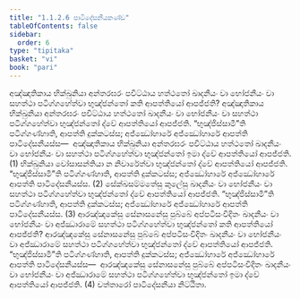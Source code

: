 ```yaml
---
title: "1.1.2.6 පාටිදේසනීයකණ්ඩ"
tableOfContents: false
sidebar:
  order: 6
type: "tipitaka"
basket: "vi"
book: "pari"
---
```



<DynamicBreadcrumb />

<Division number="174" book="pari">

<Paragraph number="486" book="pari">
අඤ්ඤාතිකාය භික්ඛුනියා අන්තරඝරං පවිට්ඨාය හත්ථතෝ ඛාදනීයං වා භෝජනීයං වා සහත්ථා පටිග්ගහේත්වා භුඤ්ජන්තෝ කති ආපත්තියෝ ආපජ්ජති? අඤ්ඤාතිකාය භික්ඛුනියා අන්තරඝරං පවිට්ඨාය හත්ථතෝ ඛාදනීයං වා භෝජනීයං වා සහත්ථා පටිග්ගහේත්වා භුඤ්ජන්තෝ ද්වේ ආපත්තියෝ ආපජ්ජති. “භුඤ්ජිස්සාමී”ති පටිග්ගණ්හාති, ආපත්ති දුක්කටස්ස; අජ්ඣෝහාරේ අජ්ඣෝහාරේ ආපත්ති පාටිදේසනීයස්ස—  අඤ්ඤාතිකාය භික්ඛුනියා අන්තරඝරං පවිට්ඨාය හත්ථතෝ ඛාදනීයං වා භෝජනීයං වා සහත්ථා පටිග්ගහේත්වා භුඤ්ජන්තෝ ඉමා ද්වේ ආපත්තියෝ ආපජ්ජති. (1)
</Paragraph>

<Paragraph number="487" book="pari">
භික්ඛුනියා වෝසාසන්තියා න නිවාරේත්වා භුඤ්ජන්තෝ ද්වේ ආපත්තියෝ ආපජ්ජති. “භුඤ්ජිස්සාමී”ති පටිග්ගණ්හාති, ආපත්ති දුක්කටස්ස; අජ්ඣෝහාරේ අජ්ඣෝහාරේ ආපත්ති පාටිදේසනීයස්ස. (2)
</Paragraph>

<Paragraph number="488" book="pari">
සේක්ඛසම්මතේසු කුලේසු ඛාදනීයං වා භෝජනීයං වා සහත්ථා පටිග්ගහේත්වා භුඤ්ජන්තෝ ද්වේ ආපත්තියෝ ආපජ්ජති. “භුඤ්ජිස්සාමී”ති පටිග්ගණ්හාති, ආපත්ති දුක්කටස්ස; අජ්ඣෝහාරේ අජ්ඣෝහාරේ ආපත්ති පාටිදේසනීයස්ස. (3)
</Paragraph>

<Paragraph number="489" book="pari">
ආරඤ්ඤකේසු සේනාසනේසු පුබ්බේ අප්පටිසංවිදිතං ඛාදනීයං වා භෝජනීයං වා අජ්ඣාරාමේ සහත්ථා පටිග්ගහේත්වා භුඤ්ජන්තෝ කති ආපත්තියෝ ආපජ්ජති? ආරඤ්ඤකේසු සේනාසනේසු පුබ්බේ අප්පටිසංවිදිතං ඛාදනීයං වා භෝජනීයං වා අජ්ඣාරාමේ සහත්ථා පටිග්ගහේත්වා භුඤ්ජන්තෝ ද්වේ ආපත්තියෝ ආපජ්ජති. “භුඤ්ජිස්සාමී”ති පටිග්ගණ්හාති, ආපත්ති දුක්කටස්ස; අජ්ඣෝහාරේ අජ්ඣෝහාරේ ආපත්ති පාටිදේසනීයස්ස—  ආරඤ්ඤකේසු සේනාසනේසු පුබ්බේ අප්පටිසංවිදිතං ඛාදනීයං වා භෝජනීයං වා අජ්ඣාරාමේ සහත්ථා පටිග්ගහේත්වා භුඤ්ජන්තෝ ඉමා ද්වේ ආපත්තියෝ ආපජ්ජති. (4)

</Paragraph>
</Division>

<Paragraph number="490" type="center" book="pari">
චත්තාරෝ පාටිදේසනීයා නිට්ඨිතා.
</Paragraph>